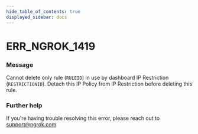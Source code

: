 ```yaml
---
hide_table_of_contents: true
displayed_sidebar: docs
---
```



# ERR_NGROK_1419

### Message

Cannot delete only rule (`RULEID`) in use by dashboard IP Restriction (`RESTRICTIONID`). Detach this IP Policy from IP Restriction before deleting this rule.

<ErrorDetails error="err_ngrok_1419" />

### Further help

If you're having trouble resolving this error, please reach out to [support@ngrok.com](mailto:support@ngrok.com?subject=Help%20with%20ERR_NGROK_1419)
